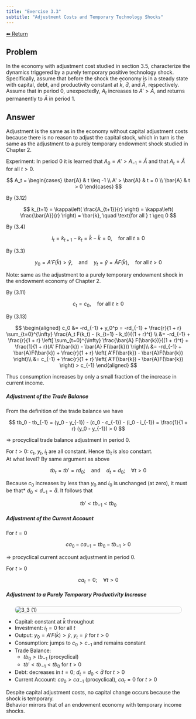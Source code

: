 ```yaml
---
title: "Exercise 3.3"
subtitle: "Adjustment Costs and Temporary Technology Shocks"
---
```

<a class="return-button" href="index.qmd">⬅ Return</a>

## Problem

In the economy with adjustment cost studied in section 3.5, characterize the dynamics triggered by a purely temporary positive technology shock. Specifically, assume that before the shock the economy is in a steady state with capital, debt, and productivity constant at $\bar{k}$, $\bar{d}$, and $\bar{A}$, respectively. Assume that in period 0, unexpectedly, $A_t$ increases to $A' > \bar{A}$, and returns permanently to $\bar{A}$ in period 1.

## Answer

Adjustment is the same as in the economy without capital adjustment costs because there is no reason to adjust the capital stock, which in turn is the same as the adjustment to a purely temporary endowment shock studied in Chapter 2.

Experiment: In period 0 it is learned that $A_0 = A' > A_{-1} = \bar{A}$ and that $A_t = \bar{A}$ for all $t > 0$.

$$
A_t =
\begin{cases}
\bar{A} & t \leq -1 \\
A' > \bar{A} & t = 0 \\
\bar{A} & t > 0
\end{cases}
$$

By (3.12)

$$
k_{t+1} = \kappa\left( \frac{A_{t+1}}{r} \right) = \kappa\left( \frac{\bar{A}}{r} \right) = \bar{k}, \quad \text{for all } t \geq 0
$$

By (3.4)

$$
i_t = k_{t+1} - k_t = \bar{k} - \bar{k} = 0, \quad \text{for all } t \geq 0
$$

By (3.3)

$$
y_0 = A' F(\bar{k}) > \bar{y}, \quad \text{and} \quad y_t = \bar{y} = \bar{A} F(\bar{k}), \quad \text{for all } t > 0
$$

Note: same as the adjustment to a purely temporary endowment shock in the endowment economy of Chapter 2.

By (3.11)

$$
c_t = c_0, \quad \text{for all } t \geq 0
$$

By (3.13)

$$
\begin{aligned}
c_0 &= -rd_{-1} + y_0^p = -rd_{-1} + \frac{r}{1 + r} \sum_{t=0}^{\infty} \frac{A_t F(k_t) - (k_{t+1} - k_t)}{(1 + r)^t} \\
&= -rd_{-1} + \frac{r}{1 + r} \left[ \sum_{t=0}^{\infty} \frac{\bar{A} F(\bar{k})}{(1 + r)^t} + \frac{1}{1 + r}(A' F(\bar{k}) - \bar{A} F(\bar{k})) \right]\\
&= -rd_{-1} + \bar{A}F(\bar{k}) + \frac{r}{1 + r} \left( A'F(\bar{k}) - \bar{A}F(\bar{k}) \right)\\
&= c_{-1} + \frac{r}{1 + r} \left( A'F(\bar{k}) - \bar{A}F(\bar{k}) \right) > c_{-1}
\end{aligned}
$$

Thus consumption increases by only a small fraction of the increase in current income.

##### Adjustment of the Trade Balance

From the definition of the trade balance we have

$$
tb_0 - tb_{-1} = (y_0 - y_{-1}) - (c_0 - c_{-1}) - (i_0 - i_{-1}) =
\frac{1}{1 + r} (y_0 - y_{-1}) > 0
$$

$\Rightarrow$ procyclical trade balance adjustment in period 0.

For $t > 0$: $c_t$, $y_t$, $i_t$ are all constant. Hence $tb_t$ is also constant.  
At what level? By same argument as above

$$
tb_t = tb' = rd_0; \quad \text{and} \quad d_t = d_0; \quad \forall t > 0
$$

Because $c_0$ increases by less than $y_0$ and $i_0$ is unchanged (at zero), it must be that* 
$d_0 < d_{-1} = \bar{d}$. It follows that

$$
tb' < tb_{-1} < tb_0
$$

##### Adjustment of the Current Account

For $t = 0$

$$
ca_0 - ca_{-1} = tb_0 - tb_{-1} > 0
$$

$\Rightarrow$ procyclical current account adjustment in period 0.

For $t > 0$

$$
ca_t = 0; \quad \forall t > 0
$$

##### Adjustment to a Purely Temporary Productivity Increase

<img src="figures/3_3_1.png" alt="3_3 (1)" style="display:block; margin:auto; max-width:90%; border:1px solid #ccc; border-radius:8px;" />

::: {.callout-important title="Final Answer Summary – Impact of Temporary Productivity Shock (with Adjustment Costs)"}
- Capital: constant at $\bar{k}$ throughout
- Investment: $i_t = 0$ for all $t$
- Output: $y_0 = A'F(\bar{k}) > \bar{y}$, $y_t = \bar{y}$ for $t > 0$
- Consumption: jumps to $c_0 > c_{-1}$ and remains constant
- Trade Balance:
  - $tb_0 > tb_{-1}$ (procyclical)
  - $tb' < tb_{-1} < tb_0$ for $t > 0$
- Debt: decreases in $t = 0$; $d_t = d_0 < \bar{d}$ for $t > 0$
- Current Account: $ca_0 > ca_{-1}$ (procyclical), $ca_t = 0$ for $t > 0$
:::

::: {.callout-note title="Interpretation"}
Despite capital adjustment costs, no capital change occurs because the shock is temporary.  
Behavior mirrors that of an endowment economy with temporary income shocks.
:::

